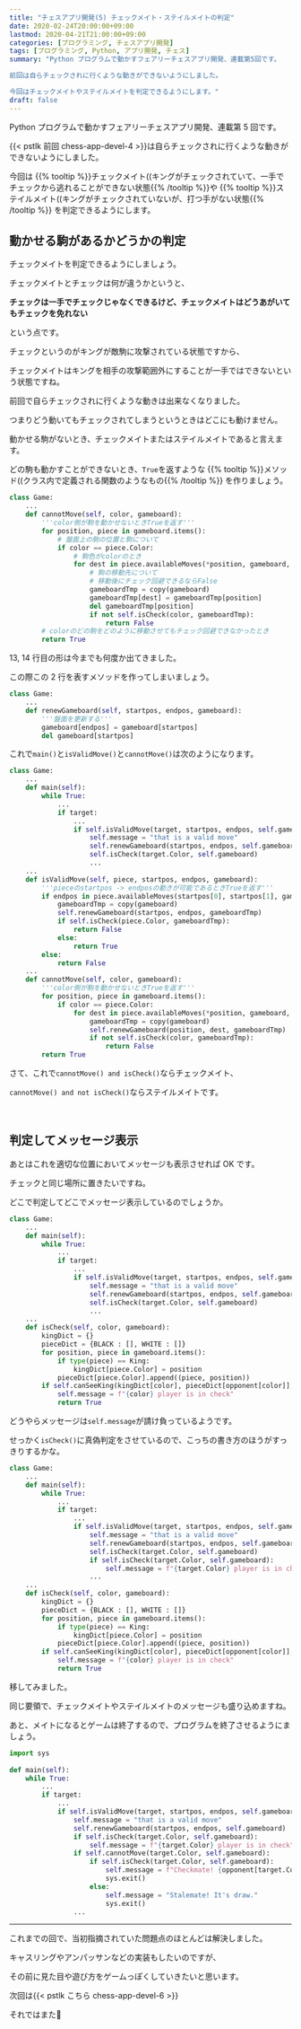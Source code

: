 ```yaml
---
title: "チェスアプリ開発(5) チェックメイト・ステイルメイトの判定"
date: 2020-02-24T20:00:00+09:00
lastmod: 2020-04-21T21:00:00+09:00
categories: [プログラミング, チェスアプリ開発]
tags: [プログラミング, Python, アプリ開発, チェス]
summary: "Python プログラムで動かすフェアリーチェスアプリ開発、連載第5回です。

前回は自らチェックされに行くような動きができないようにしました。

今回はチェックメイトやステイルメイトを判定できるようにします。"
draft: false
---
```


Python プログラムで動かすフェアリーチェスアプリ開発、連載第 5 回です。

{{< pstlk 前回 chess-app-devel-4 >}}は自らチェックされに行くような動きができないようにしました。

今回は
{{% tooltip %}}チェックメイト((キングがチェックされていて、一手でチェックから逃れることができない状態{{% /tooltip %}}や
{{% tooltip %}}ステイルメイト((キングがチェックされていないが、打つ手がない状態{{% /tooltip %}}
を判定できるようにします。

<!--more-->

## 動かせる駒があるかどうかの判定

チェックメイトを判定できるようにしましょう。

チェックメイトとチェックは何が違うかというと、

**チェックは一手でチェックじゃなくできるけど、チェックメイトはどうあがいてもチェックを免れない**

という点です。

チェックというのがキングが敵駒に攻撃されている状態ですから、

チェックメイトはキングを相手の攻撃範囲外にすることが一手ではできないという状態ですね。

前回で自らチェックされに行くような動きは出来なくなりました。

つまりどう動いてもチェックされてしまうというときはどこにも動けません。

動かせる駒がないとき、チェックメイトまたはステイルメイトであると言えます。

どの駒も動かすことができないとき、`True`を返すような
{{% tooltip %}}メソッド((クラス内で定義される関数のようなもの{{% /tooltip %}}
を作りましょう。

```py:main.py
class Game:
    ...
    def cannotMove(self, color, gameboard):
        '''color側が駒を動かせないときTrueを返す'''
        for position, piece in gameboard.items():
            # 盤面上の駒の位置と駒について
            if color == piece.Color:
                # 駒色がcolorのとき
                for dest in piece.availableMoves(*position, gameboard, Color=color):
                    # 駒の移動先について
                    # 移動後にチェック回避できるならFalse
                    gameboardTmp = copy(gameboard)
                    gameboardTmp[dest] = gameboardTmp[position]
                    del gameboardTmp[position]
                    if not self.isCheck(color, gameboardTmp):
                        return False
        # colorのどの駒をどのように移動させてもチェック回避できなかったとき
        return True
```

13, 14 行目の形は今までも何度か出てきました。

この際この 2 行を表すメソッドを作ってしまいましょう。

```py:main.py
class Game:
    ...
    def renewGameboard(self, startpos, endpos, gameboard):
        '''盤面を更新する'''
        gameboard[endpos] = gameboard[startpos]
        del gameboard[startpos]
```

これで`main()`と`isValidMove()`と`cannotMove()`は次のようになります。

```py:main.py {hl_lines=[10, 18, 32]}
class Game:
    ...
    def main(self):
        while True:
            ...
            if target:
                ...
                if self.isValidMove(target, startpos, endpos, self.gameboard):
                    self.message = "that is a valid move"
                    self.renewGameboard(startpos, endpos, self.gameboard)
                    self.isCheck(target.Color, self.gameboard)
                    ...
    ...
    def isValidMove(self, piece, startpos, endpos, gameboard):
        '''pieceのstartpos -> endposの動きが可能であるときTrueを返す'''
        if endpos in piece.availableMoves(startpos[0], startpos[1], gameboard, Color=piece.Color):
            gameboardTmp = copy(gameboard)
            self.renewGameboard(startpos, endpos, gameboardTmp)
            if self.isCheck(piece.Color, gameboardTmp):
                return False
            else:
                return True
        else:
            return False
    ...
    def cannotMove(self, color, gameboard):
        '''color側が駒を動かせないときTrueを返す'''
        for position, piece in gameboard.items():
            if color == piece.Color:
                for dest in piece.availableMoves(*position, gameboard, Color=color):
                    gameboardTmp = copy(gameboard)
                    self.renewGameboard(position, dest, gameboardTmp)
                    if not self.isCheck(color, gameboardTmp):
                        return False
        return True
```

さて、これで`cannotMove() and isCheck()`ならチェックメイト、

`cannotMove() and not isCheck()`ならステイルメイトです。

<br/>

## 判定してメッセージ表示

あとはこれを適切な位置においてメッセージも表示させれば OK です。

チェックと同じ場所に置きたいですね。

どこで判定してどこでメッセージ表示しているのでしょうか。

```py:main.py {hl_lines=[11, 22]}
class Game:
    ...
    def main(self):
        while True:
            ...
            if target:
                ...
                if self.isValidMove(target, startpos, endpos, self.gameboard):
                    self.message = "that is a valid move"
                    self.renewGameboard(startpos, endpos, self.gameboard)
                    self.isCheck(target.Color, self.gameboard)
                    ...
    ...
    def isCheck(self, color, gameboard):
        kingDict = {}
        pieceDict = {BLACK : [], WHITE : []}
        for position, piece in gameboard.items():
            if type(piece) == King:
                kingDict[piece.Color] = position
            pieceDict[piece.Color].append((piece, position))
        if self.canSeeKing(kingDict[color], pieceDict[opponent[color]], gameboard):
            self.message = f"{color} player is in check"
            return True
```

どうやらメッセージは`self.message`が請け負っているようです。

せっかく`isCheck()`に真偽判定をさせているので、こっちの書き方のほうがすっきりするかな。

```py:main.py {hl_lines=["11-13", 24], ins=[1, 2], del=[0, 3], inline_hl=[1:[0_12]]}
class Game:
    ...
    def main(self):
        while True:
            ...
            if target:
                ...
                if self.isValidMove(target, startpos, endpos, self.gameboard):
                    self.message = "that is a valid move"
                    self.renewGameboard(startpos, endpos, self.gameboard)
                    self.isCheck(target.Color, self.gameboard)
                    if self.isCheck(target.Color, self.gameboard):
                        self.message = f"{target.Color} player is in check"
                    ...
    ...
    def isCheck(self, color, gameboard):
        kingDict = {}
        pieceDict = {BLACK : [], WHITE : []}
        for position, piece in gameboard.items():
            if type(piece) == King:
                kingDict[piece.Color] = position
            pieceDict[piece.Color].append((piece, position))
        if self.canSeeKing(kingDict[color], pieceDict[opponent[color]], gameboard):
            self.message = f"{color} player is in check"
            return True
```

移してみました。

同じ要領で、チェックメイトやステイルメイトのメッセージも盛り込めますね。

あと、メイトになるとゲームは終了するので、プログラムを終了させるようにましょう。

```py:main.py {hl_lines=["13-19"]}
import sys
　
def main(self):
    while True:
        ...
        if target:
            ...
            if self.isValidMove(target, startpos, endpos, self.gameboard):
                self.message = "that is a valid move"
                self.renewGameboard(startpos, endpos, self.gameboard)
                if self.isCheck(target.Color, self.gameboard):
                    self.message = f"{target.Color} player is in check"
                if self.cannotMove(target.Color, self.gameboard):
                    if self.isCheck(target.Color, self.gameboard):
                        self.message = f"Checkmate! {opponent[target.Color]} player won!"
                        sys.exit()
                    else:
                        self.message = "Stalemate! It's draw."
                        sys.exit()
                ...
```

---

これまでの回で、当初指摘されていた問題点のほとんどは解決しました。

キャスリングやアンパッサンなどの実装もしたいのですが、

その前に見た目や遊び方をゲームっぽくしていきたいと思います。

次回は{{< pstlk こちら chess-app-devel-6 >}}

それではまた:wave:
